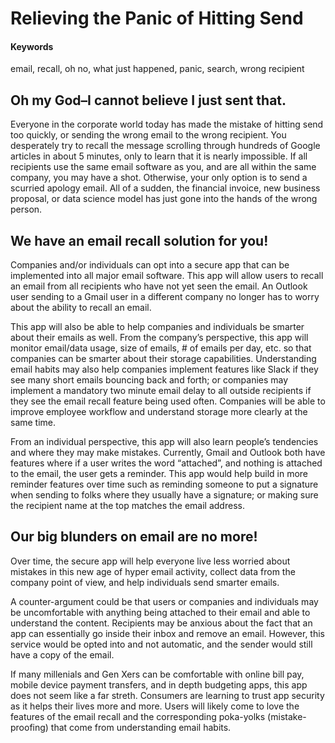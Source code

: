 # Relieving the Panic of Hitting Send {#EmailRecall}

#### Keywords {-}

email, recall, oh no, what just happened, panic, search, wrong recipient

## Oh my God--I cannot believe I just sent that.

Everyone in the corporate world today has made the mistake of hitting send too quickly, or sending the wrong email to the wrong recipient. You desperately try to recall the message scrolling through hundreds of Google articles in about 5 minutes, only to learn that it is nearly impossible. If all recipients use the same email software as you, and are all within the same company, you may have a shot. Otherwise, your only option is to send a scurried apology email. All of a sudden, the financial invoice, new business proposal, or data science model has just gone into the hands of the wrong person.

## We have an email recall solution for you!

Companies and/or individuals can opt into a secure app that can be implemented into all major email software. This app will allow users to recall an email from all recipients who have not yet seen the email. An Outlook user sending to a Gmail user in a different company no longer has to worry about the ability to recall an email.

This app will also be able to help companies and individuals be smarter about their emails as well. From the company's perspective, this app will monitor email/data usage, size of emails, # of emails per day, etc. so that companies can be smarter about their storage capabilities. Understanding email habits may also help companies implement features like Slack if they see many short emails bouncing back and forth; or companies may implement a mandatory two minute email delay to all outside recipients if they see the email recall feature being used often. Companies will be able to improve employee workflow and understand storage more clearly at the same time.

From an individual perspective, this app will also learn people's tendencies and where they may make mistakes. Currently, Gmail and Outlook both have features where if a user writes the word "attached", and nothing is attached to the email, the user gets a reminder. This app would help build in more reminder features over time such as reminding someone to put a signature when sending to folks where they usually have a signature; or making sure the recipient name at the top matches the email address.

## Our big blunders on email are no more!

Over time, the secure app will help everyone live less worried about mistakes in this new age of hyper email activity, collect data from the company point of view, and help individuals send smarter emails.

A counter-argument could be that users or companies and individuals may be uncomfortable with anything being attached to their email and able to understand the content. Recipients may be anxious about the fact that an app can essentially go inside their inbox and remove an email. However, this service would be opted into and not automatic, and the sender would still have a copy of the email. 

If many millenials and Gen Xers can be comfortable with online bill pay, mobile device payment transfers, and in depth budgeting apps, this app does not seem like a far streth. Consumers are learning to trust app security as it helps their lives more and more. Users will likely come to love the features of the email recall and the corresponding poka-yolks (mistake-proofing) that come from understanding email habits.
